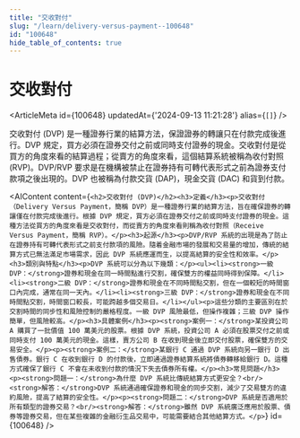 ```yaml
---
title: "交收對付"
slug: "/learn/delivery-versus-payment--100648"
id: "100648"
hide_table_of_contents: true
---
```



# 交收對付

<ArticleMeta id={100648} updatedAt={'2024-09-13 11:21:28'} alias={`[]`} />
<div className='border-solid border-b border-t-0 my-4 border-[var(--ifm-color-gray-300)]' />

交收對付 (DVP) 是一種證券行業的結算方法，保證證券的轉讓只在付款完成後進行。DVP 規定，買方必須在證券交付之前或同時支付證券的現金。交收對付是從買方的角度來看的結算過程；從賣方的角度來看，這個結算系統被稱為收付對照 (RVP)。DVP/RVP 要求是在機構被禁止在證券持有可轉代表形式之前為證券支付款項之後出現的。DVP 也被稱為付款交貨 (DAP)，現金交貨 (DAC) 和貨到付款。

<AIContent content={`<h2>交收對付 (DVP)</h2><h3>定義</h3><p>交收對付（Delivery Versus Payment，簡稱 DVP）是一種證券行業的結算方法，旨在確保證券的轉讓僅在付款完成後進行。根據 DVP 規定，買方必須在證券交付之前或同時支付證券的現金。這種方法從買方的角度來看是交收對付，而從賣方的角度來看則稱為收付對照（Receive Versus Payment，簡稱 RVP）。</p><h3>起源</h3><p>DVP/RVP 系統的出現是為了防止在證券持有可轉代表形式之前支付款項的風險。隨着金融市場的發展和交易量的增加，傳統的結算方式已無法滿足市場需求，因此 DVP 系統應運而生，以提高結算的安全性和效率。</p><h3>類別與特點</h3><p>DVP 系統可以分為以下幾類：</p><ul><li><strong>一級 DVP：</strong>證券和現金在同一時間點進行交割，確保雙方的權益同時得到保障。</li><li><strong>二級 DVP：</strong>證券和現金在不同時間點交割，但在一個較短的時間窗口內完成，通常在同一天內。</li><li><strong>三級 DVP：</strong>證券和現金在不同時間點交割，時間窗口較長，可能跨越多個交易日。</li></ul><p>這些分類的主要區別在於交割時間的同步性和風險控制的嚴格程度。一級 DVP 風險最低，但操作複雜；三級 DVP 操作簡單，但風險較高。</p><h3>具體案例</h3><p><strong>案例一：</strong>某投資公司 A 購買了一批價值 100 萬美元的股票。根據 DVP 系統，投資公司 A 必須在股票交付之前或同時支付 100 萬美元的現金。這樣，賣方公司 B 在收到現金後立即交付股票，確保雙方的交易安全。</p><p><strong>案例二：</strong>某銀行 C 通過 DVP 系統向另一銀行 D 出售債券。銀行 C 在收到銀行 D 的付款後，立即通過證券結算系統將債券轉移給銀行 D。這種方式確保了銀行 C 不會在未收到付款的情況下失去債券所有權。</p><h3>常見問題</h3><p><strong>問題一：</strong>為什麼 DVP 系統比傳統結算方式更安全？<br/><strong>解答：</strong>DVP 系統通過確保證券和現金的同步交割，減少了交易雙方的違約風險，提高了結算的安全性。</p><p><strong>問題二：</strong>DVP 系統是否適用於所有類型的證券交易？<br/><strong>解答：</strong>雖然 DVP 系統廣泛應用於股票、債券等證券交易，但在某些複雜的金融衍生品交易中，可能需要結合其他結算方式。</p>`} id={100648} />

